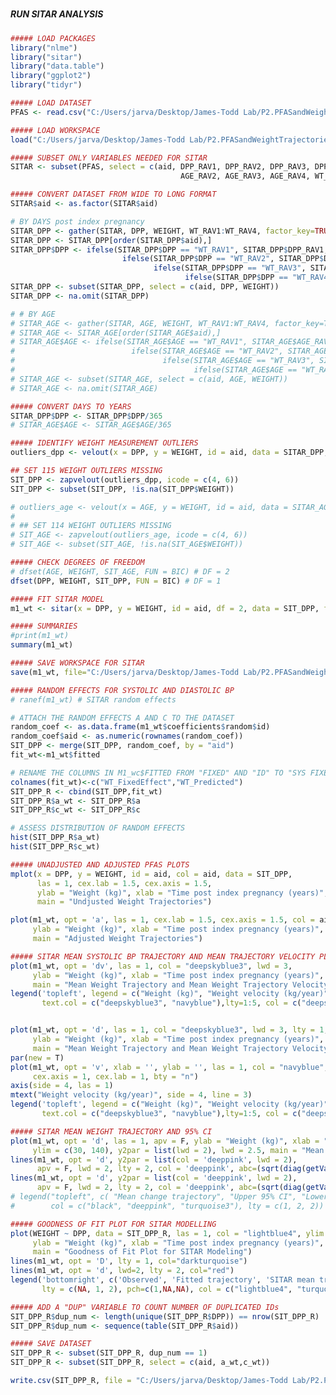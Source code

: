 #####                    #####
##### RUN SITAR ANALYSIS #####
#####                    #####

```r
##### LOAD PACKAGES
library("nlme")
library("sitar")
library("data.table")
library("ggplot2")
library("tidyr")

```

```r
##### LOAD DATASET
PFAS <- read.csv("C:/Users/jarva/Desktop/James-Todd Lab/P2.PFASandWeightTrajectories/Data/PFAS.csv")

##### LOAD WORKSPACE
load("C:/Users/jarva/Desktop/James-Todd Lab/P2.PFASandWeightTrajectories/Data/P2_SITAR.Rdata")

```

```r
##### SUBSET ONLY VARIABLES NEEDED FOR SITAR
SITAR <- subset(PFAS, select = c(aid, DPP_RAV1, DPP_RAV2, DPP_RAV3, DPP_RAV4, AGE_RAV1, 
                                      AGE_RAV2, AGE_RAV3, AGE_RAV4, WT_RAV1, WT_RAV2, WT_RAV3, WT_RAV4)) 

##### CONVERT DATASET FROM WIDE TO LONG FORMAT
SITAR$aid <- as.factor(SITAR$aid)

# BY DAYS post index pregnancy
SITAR_DPP <- gather(SITAR, DPP, WEIGHT, WT_RAV1:WT_RAV4, factor_key=TRUE)
SITAR_DPP <- SITAR_DPP[order(SITAR_DPP$aid),]
SITAR_DPP$DPP <- ifelse(SITAR_DPP$DPP == "WT_RAV1", SITAR_DPP$DPP_RAV1,
                         ifelse(SITAR_DPP$DPP == "WT_RAV2", SITAR_DPP$DPP_RAV2,
                                ifelse(SITAR_DPP$DPP == "WT_RAV3", SITAR_DPP$DPP_RAV3,
                                       ifelse(SITAR_DPP$DPP == "WT_RAV4", SITAR_DPP$DPP_RAV4, NA))))
SITAR_DPP <- subset(SITAR_DPP, select = c(aid, DPP, WEIGHT))
SITAR_DPP <- na.omit(SITAR_DPP)

# # BY AGE
# SITAR_AGE <- gather(SITAR, AGE, WEIGHT, WT_RAV1:WT_RAV4, factor_key=TRUE)
# SITAR_AGE <- SITAR_AGE[order(SITAR_AGE$aid),]
# SITAR_AGE$AGE <- ifelse(SITAR_AGE$AGE == "WT_RAV1", SITAR_AGE$AGE_RAV1,
#                          ifelse(SITAR_AGE$AGE == "WT_RAV2", SITAR_AGE$AGE_RAV2,
#                                 ifelse(SITAR_AGE$AGE == "WT_RAV3", SITAR_AGE$AGE_RAV3,
#                                        ifelse(SITAR_AGE$AGE == "WT_RAV4", SITAR_AGE$AGE_RAV4, NA))))
# SITAR_AGE <- subset(SITAR_AGE, select = c(aid, AGE, WEIGHT))
# SITAR_AGE <- na.omit(SITAR_AGE)

```

```r
##### CONVERT DAYS TO YEARS
SITAR_DPP$DPP <- SITAR_DPP$DPP/365
# SITAR_AGE$AGE <- SITAR_AGE$AGE/365 

```

```r
##### IDENTIFY WEIGHT MEASUREMENT OUTLIERS
outliers_dpp <- velout(x = DPP, y = WEIGHT, id = aid, data = SITAR_DPP, limit = 3)

## SET 115 WEIGHT OUTLIERS MISSING
SIT_DPP <- zapvelout(outliers_dpp, icode = c(4, 6))
SIT_DPP <- subset(SIT_DPP, !is.na(SIT_DPP$WEIGHT))

# outliers_age <- velout(x = AGE, y = WEIGHT, id = aid, data = SITAR_AGE, limit = 3)
# 
# ## SET 114 WEIGHT OUTLIERS MISSING
# SIT_AGE <- zapvelout(outliers_age, icode = c(4, 6))
# SIT_AGE <- subset(SIT_AGE, !is.na(SIT_AGE$WEIGHT))

```

```r
##### CHECK DEGREES OF FREEDOM
# dfset(AGE, WEIGHT, SIT_AGE, FUN = BIC) # DF = 2
dfset(DPP, WEIGHT, SIT_DPP, FUN = BIC) # DF = 1

```

```r
##### FIT SITAR MODEL
m1_wt <- sitar(x = DPP, y = WEIGHT, id = aid, df = 2, data = SIT_DPP, fixed='a+c', random='a+c')

##### SUMMARIES
#print(m1_wt)
summary(m1_wt)

```

```r
##### SAVE WORKSPACE FOR SITAR
save(m1_wt, file="C:/Users/jarva/Desktop/James-Todd Lab/P2.PFASandWeightTrajectories/Data/P2_SITAR.Rdata")

```

```r
##### RANDOM EFFECTS FOR SYSTOLIC AND DIASTOLIC BP
# ranef(m1_wt) # SITAR random effects

# ATTACH THE RANDOM EFFECTS A AND C TO THE DATASET
random_coef <- as.data.frame(m1_wt$coefficients$random$id)
random_coef$aid <- as.numeric(rownames(random_coef))
SIT_DPP <- merge(SIT_DPP, random_coef, by = "aid")
fit_wt<-m1_wt$fitted

# RENAME THE COLUMNS IN M1_wc$FITTED FROM "FIXED" AND "ID" TO "SYS FIXED EFFECTS" AND "SYS PREDICTED"
colnames(fit_wt)<-c("WT_FixedEffect","WT_Predicted")
SIT_DPP_R <- cbind(SIT_DPP,fit_wt)
SIT_DPP_R$a_wt <- SIT_DPP_R$a
SIT_DPP_R$c_wt <- SIT_DPP_R$c

# ASSESS DISTRIBUTION OF RANDOM EFFECTS
hist(SIT_DPP_R$a_wt)
hist(SIT_DPP_R$c_wt)

```

```r
##### UNADJUSTED AND ADJUSTED PFAS PLOTS
mplot(x = DPP, y = WEIGHT, id = aid, col = aid, data = SIT_DPP,
      las = 1, cex.lab = 1.5, cex.axis = 1.5, 
      ylab = "Weight (kg)", xlab = "Time post index pregnancy (years)",
      main = "Undjusted Weight Trajectories")

plot(m1_wt, opt = 'a', las = 1, cex.lab = 1.5, cex.axis = 1.5, col = aid, 
     ylab = "Weight (kg)", xlab = "Time post index pregnancy (years)",
     main = "Adjusted Weight Trajectories")

```

```r
##### SITAR MEAN SYSTOLIC BP TRAJECTORY AND MEAN TRAJECTORY VELOCITY PLOTS
plot(m1_wt, opt = 'dv', las = 1, col = "deepskyblue3", lwd = 3, 
     ylab = "Weight (kg)", xlab = "Time post index pregnancy (years)",
     main = "Mean Weight Trajectory and Mean Weight Trajectory Velocity", cex.axis = 1, cex.lab = 1)
legend('topleft', legend = c("Weight (kg)", "Weight velocity (kg/year)"), 
       text.col = c("deepskyblue3", "navyblue"),lty=1:5, col = c("deepskyblue3", "navyblue"), cex = 1, inset=0.04)


plot(m1_wt, opt = 'd', las = 1, col = "deepskyblue3", lwd = 3, lty = 1,
     ylab = "Weight (kg)", xlab = "Time post index pregnancy (years)",
     main = "Mean Weight Trajectory and Mean Weight Trajectory Velocity", cex.axis = 1, cex.lab = 1)
par(new = T)
plot(m1_wt, opt = 'v', xlab = '', ylab = '', las = 1, col = "navyblue", lwd = 3, lty = 5, axes = FALSE, 
     cex.axis = 1, cex.lab = 1, bty = "n")
axis(side = 4, las = 1)
mtext("Weight velocity (kg/year)", side = 4, line = 3)
legend('topleft', legend = c("Weight (kg)", "Weight velocity (kg/year)"), 
       text.col = c("deepskyblue3", "navyblue"),lty=1:5, col = c("deepskyblue3", "navyblue"), cex = 1, inset=0.04)

```

```r
##### SITAR MEAN WEIGHT TRAJECTORY AND 95% CI
plot(m1_wt, opt = 'd', las = 1, apv = F, ylab = "Weight (kg)", xlab = "Time post index pregnanacy (years)", 
     ylim = c(30, 140), y2par = list(lwd = 2), lwd = 2.5, main = "Mean Weight Trajectory (95% CI)")
lines(m1_wt, opt = 'd', y2par = list(col = 'deeppink', lwd = 2), 
      apv = F, lwd = 2, lty = 2, col = 'deeppink', abc=(sqrt(diag(getVarCov(m1_wt)))*1.96))
lines(m1_wt, opt = 'd', y2par = list(col = 'deeppink', lwd = 2), 
      apv = F, lwd = 2, lty = 2, col = 'deeppink', abc=(sqrt(diag(getVarCov(m1_wt)))*-1.96))
# legend("topleft", c( "Mean change trajectory", "Upper 95% CI", "Lower 95% CI"),
#        col = c("black", "deeppink", "turquoise3"), lty = c(1, 2, 2))

```


```r
##### GOODNESS OF FIT PLOT FOR SITAR MODELLING
plot(WEIGHT ~ DPP, data = SIT_DPP_R, las = 1, col = "lightblue4", ylim = c(30,170),
     ylab = "Weight (kg)", xlab = "Time post index pregnancy (years)",
     main = "Goodness of Fit Plot for SITAR Modeling")
lines(m1_wt, opt = 'D', lty = 1, col="darkturquoise")
lines(m1_wt, opt = 'd', lwd=2, lty = 2, col="red")
legend('bottomright', c('Observed', 'Fitted trajectory', 'SITAR mean trajectory'),
       lty = c(NA, 1, 2), pch=c(1,NA,NA), col = c("lightblue4", "turquoise4", "red"), cex = 0.8, inset=0.04) 

```

```r
##### ADD A "DUP" VARIABLE TO COUNT NUMBER OF DUPLICATED IDs
SIT_DPP_R$dup_num <- length(unique(SIT_DPP_R$DPP)) == nrow(SIT_DPP_R)
SIT_DPP_R$dup_num <- sequence(table(SIT_DPP_R$aid))

##### SAVE DATASET
SIT_DPP_R <- subset(SIT_DPP_R, dup_num == 1)
SIT_DPP_R <- subset(SIT_DPP_R, select = c(aid, a_wt,c_wt))

write.csv(SIT_DPP_R, file = "C:/Users/jarva/Desktop/James-Todd Lab/P2.PFASandWeightTrajectories/Data/P2_SITAR.csv", row.names = T)

```
